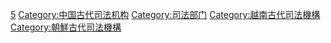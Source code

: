 {{Catmore}}

[[Category:六部|5]]
[[Category:中国古代司法机构|Category:中国古代司法机构]]
[[Category:司法部门|Category:司法部门]]
[[Category:越南古代司法機構|Category:越南古代司法機構]]
[[Category:朝鮮古代司法機構|Category:朝鮮古代司法機構]]